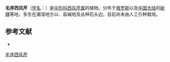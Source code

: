 {{NoteTA|G1=LS}}
{{Speciesbox
| name = 毛序西风芹
| status = 
| status_system = 
| image = 
| genus = Seseli
| species = eriocephalum
| authority = (Pall.) Schischk.
}}

'''毛序西风芹'''（[[学名|学名]]：{{lang|la|''Seseli eriocephalum''}}）是[[伞形科|伞形科]][[西风芹属|西风芹属]]的植物。分布于[[俄罗斯|俄罗斯]]以及[[中国大陆|中国大陆]]的[[新疆|新疆]]等地，多生在潮湿地方以、盐碱地及丛林石头边，目前尚未由人工引种栽培。

== 参考文献 ==
<div class="references-small">
* {{cite web| url =http://www.bioinfo.cn/db05/KmzwSpecies.php?action=view&id=23112| title =毛序西风芹| work =《中国高等植物数据库全库》| publisher =中国科学院微生物研究所| author =昆明植物研究所| accessdate =2009-02-25| deadurl =yes| archiveurl =https://web.archive.org/web/20160305051438/http://www.bioinfo.cn/db05/KmzwSpecies.php?action=view&id=23112| archivedate =2016-03-05}}
</div>
{{Taxonbar|from=Q11127029}}

[[Category:西风芹属|毛序西风芹]]


{{Apiales-stub}}